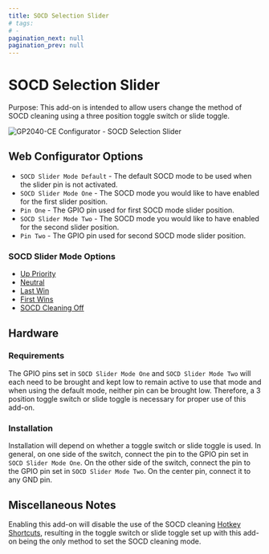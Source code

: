 ```yaml
---
title: SOCD Selection Slider
# tags:
# -
pagination_next: null
pagination_prev: null
---
```


# SOCD Selection Slider

Purpose: This add-on is intended to allow users change the method of SOCD cleaning using a three position toggle switch or slide toggle.

![GP2040-CE Configurator - SOCD Selection Slider](../assets/images/gpc-add-ons-socd-slider.png)

## Web Configurator Options

- `SOCD Slider Mode Default` - The default SOCD mode to be used when the slider pin is not activated.
- `SOCD Slider Mode One` - The SOCD mode you would like to have enabled for the first slider position.
- `Pin One` - The GPIO pin used for first SOCD mode slider position.
- `SOCD Slider Mode Two` - The SOCD mode you would like to have enabled for the second slider position.
- `Pin Two` - The GPIO pin used for second SOCD mode slider position.

### SOCD Slider Mode Options

- [Up Priority](../hotkeys.mdx#socd-up-priority)
- [Neutral](../hotkeys.mdx#socd-neutral)
- [Last Win](../hotkeys.mdx#socd-last-win)
- [First Wins](../hotkeys.mdx#socd-first-wins)
- [SOCD Cleaning Off](../hotkeys.mdx#socd-cleaning-off)

## Hardware

### Requirements

The GPIO pins set in `SOCD Slider Mode One` and `SOCD Slider Mode Two` will each need to be brought and kept low to remain active to use that mode and when using the default mode, neither pin can be brought low. Therefore, a 3 position toggle switch or slide toggle is necessary for proper use of this add-on.

### Installation

Installation will depend on whether a toggle switch or slide toggle is used. In general, on one side of the switch, connect the pin to the GPIO pin set in `SOCD Slider Mode One`. On the other side of the switch, connect the pin to the GPIO pin set in `SOCD Slider Mode Two`. On the center pin, connect it to any GND pin.

## Miscellaneous Notes

Enabling this add-on will disable the use of the SOCD cleaning [Hotkey Shortcuts](../hotkeys.mdx), resulting in the toggle switch or slide toggle set up with this add-on being the only method to set the SOCD cleaning mode.
